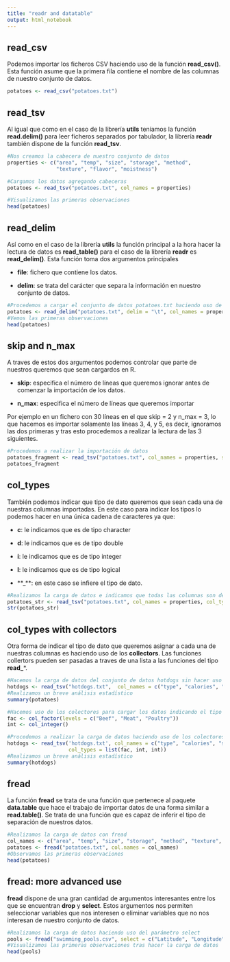 ```yaml
---
title: "readr and datatable"
output: html_notebook
---
```


## read_csv

Podemos importar los ficheros CSV haciendo uso de la función **read_csv()**. Esta función asume que la primera fila contiene el nombre de las columnas de nuestro conjunto de datos.

```r
potatoes <- read_csv("potatoes.txt")
```

## read_tsv

Al igual que como en el caso de la librería **utils** teníamos la función **read.delim()** para leer ficheros separados por tabulador, la librería **readr** también dispone de la función **read_tsv**.

```r
#Nos creamos la cabecera de nuestro conjunto de datos
properties <- c("area", "temp", "size", "storage", "method",
                "texture", "flavor", "moistness")

#Cargamos los datos agregando cabeceras
potatoes <- read_tsv("potatoes.txt", col_names = properties)

#Visualizamos las primeras observaciones
head(potatoes)
```

## read_delim

Así como en el caso de la librería **utils** la función principal a la hora hacer la lectura de datos es **read_table()** para el caso de la librería **readr** es **read_delim()**. Esta función toma dos argumentos principales

* **file**: fichero que contiene los datos.

* **delim**: se trata del carácter que separa la información en nuestro conjunto de datos.

```r
#Procedemos a cargar el conjunto de datos potatoes.txt haciendo uso de la función read_delim()
potatoes <- read_delim("potatoes.txt", delim = "\t", col_names = properties)
#Vemos las primeras observaciones
head(potatoes)
```

## skip and n_max

A traves de estos dos argumentos podemos controlar que parte de nuestros queremos que sean cargardos en R. 

* **skip**: especifica el número de líneas que queremos ignorar antes de comenzar la importación de los datos.

* **n_max**: especifica el número de líneas que queremos importar

Por ejemplo en un fichero con 30 líneas en el que skip = 2 y n_max = 3, lo que hacemos es importar solamente las líneas 3, 4, y 5, es decir, ignoramos las dos primeras y tras esto procedemos a realizar la lectura de las 3 siguientes.

```r
#Procedemos a realizar la importación de datos
potatoes_fragment <- read_tsv("potatoes.txt", col_names = properties, skip = 6, n_max = 5)
potatoes_fragment

```

## col_types

También podemos indicar que tipo de dato queremos que sean cada una de nuestras columnas importadas. En este caso para indicar los tipos lo podemos hacer en una única cadena de caracteres ya que:

* **c**: le indicamos que es de tipo character

* **d**: le indicamos que es de tipo double

* **i**: le indicamos que es de tipo integer

* **l**: le indicamos que es de tipo logical

* **_**: en este caso se infiere el tipo de dato.

```r
#Realizamos la carga de datos e indicamos que todas las columnas son de tipo character
potatoes_str <- read_tsv("potatoes.txt", col_names = properties, col_types = "cccccccc")
str(potatoes_str)
```

## col_types with collectors

Otra forma de indicar el tipo de dato que queremos asignar a cada una de nuestras columnas es haciendo uso de los **collectors**. Las funciones collertors pueden ser pasadas a traves de una lista a las funciones del tipo **read_***.

```r
#Hacemos la carga de datos del conjunto de datos hotdogs sin hacer uso de collectors
hotdogs <- read_tsv("hotdogs.txt",  col_names = c("type", "calories", "sodium"))
#Realizamos un breve análisis estadístico
summary(potatoes)
```

```r
#Hacemos uso de los colectores para cargar los datos indicando el tipo de datos que queremos usar
fac <- col_factor(levels = c("Beef", "Meat", "Poultry"))
int <- col_integer()

#Procedemos a realizar la carga de datos haciendo uso de los colectores
hotdogs <- read_tsv('hotdogs.txt', col_names = c("type", "calories", "sodium"),
                    col_types = list(fac, int, int))
#Realizamos un breve análisis estadístico
summary(hotdogs)
```

## fread

La función **fread** se trata de una función que pertenece al paquete **data.table** que hace el trabajo de importar datos de una forma similar a **read.table()**. Se trata de una función que es capaz de inferir el tipo de separación de nuestros datos.

```r
#Realizamos la carga de datos con fread
col_names <- c("area", "temp", "size", "storage", "method", "texture", "flavor", "moistness")
potatoes <- fread("potatoes.txt", col.names = col_names)
#Observamos las primeras observaciones
head(potatoes)
```

## fread: more advanced use

**fread** dispone de una gran cantidad de argumentos interesantes entre los que se encuentran **drop** y **select**. Estos argumentos nos permiten seleccionar variables que nos interesen o eliminar variables que no nos interesan de nuestro conjunto de datos.

```r
#Realizamos la carga de datos haciendo uso del parámetro select
pools <- fread("swimming_pools.csv", select = c("Latitude", "Longitude"))
#Visualizamos las primeras observaciones tras hacer la carga de datos
head(pools)
```

